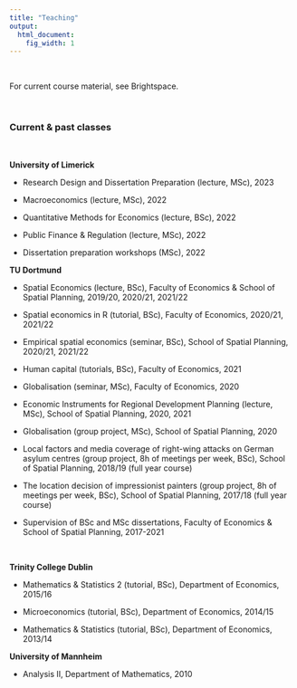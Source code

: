 ```yaml
---
title: "Teaching"
output:
  html_document:
    fig_width: 1
---
```


<br>

For current course material, see Brightspace.

<br>

### Current & past classes

<br>


**University of Limerick**

  - Research Design and Dissertation Preparation (lecture, MSc), 2023
  
  - Macroeconomics (lecture, MSc), 2022
  
  - Quantitative Methods for Economics (lecture, BSc), 2022
  
  - Public Finance & Regulation (lecture, MSc), 2022
  
  - Dissertation preparation workshops (MSc), 2022 

**TU Dortmund**

 - Spatial Economics (lecture, BSc), Faculty of Economics & School of Spatial Planning, 2019/20, 2020/21, 2021/22
 - Spatial economics in R (tutorial, BSc), Faculty of Economics, 2020/21, 2021/22
 - Empirical spatial economics (seminar, BSc), School of Spatial Planning, 2020/21, 2021/22
 
 - Human capital (tutorials, BSc), Faculty of Economics, 2021
 
 - Globalisation (seminar, MSc), Faculty of Economics, 2020
 
 - Economic Instruments for Regional Development Planning (lecture, MSc), School of Spatial Planning, 2020, 2021
 
 - Globalisation (group project, MSc), School of Spatial Planning, 2020
 
 - Local factors and media coverage of right-wing attacks on German asylum centres (group project, 8h of meetings per week, BSc), School of Spatial Planning, 2018/19 (full year course)
 - The location decision of impressionist painters  (group project, 8h of meetings per week, BSc), School of Spatial Planning, 2017/18 (full year course)
 - Supervision of BSc and MSc dissertations,  Faculty of Economics & School of Spatial Planning, 2017-2021

<br>

**Trinity College Dublin**

- Mathematics & Statistics 2 (tutorial, BSc), Department of Economics, 2015/16

- Microeconomics (tutorial, BSc), Department of Economics, 2014/15

- Mathematics & Statistics (tutorial, BSc), Department of Economics, 2013/14


**University of Mannheim**

- Analysis II, Department of Mathematics, 2010
